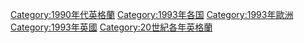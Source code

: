 [[Category:1990年代英格蘭|Category:1990年代英格蘭]]
[[Category:1993年各国|Category:1993年各国]]
[[Category:1993年歐洲|Category:1993年歐洲]]
[[Category:1993年英國|Category:1993年英國]]
[[Category:20世紀各年英格蘭|Category:20世紀各年英格蘭]]